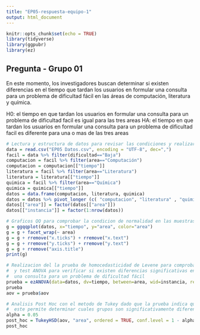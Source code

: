---
title: "EP05-respuesta-equipo-1"
output: html_document
---

```{r setup, include=FALSE}
knitr::opts_chunk$set(echo = TRUE)
library(tidyverse)
library(ggpubr)
library(ez)
```

## Pregunta - Grupo 01

En este momento, los investigadores buscan determinar si existen diferencias en el tiempo que tardan los usuarios en formular una consulta para un problema de dificultad fácil en las áreas de computación, literatura y química.

H0: el tiempo en que tardan los usuarios en formular una consulta para un problema de dificultad facil es igual para las tres areas
HA: el tiempo en que tardan los usuarios en formular una consulta para un problema de dificultad facil es diferente para una o mas de las tres areas

```{r}
# Lectura y estructura de datos para revisar las condiciones y realizar la prueba
data = read.csv("EP05 Datos.csv", encoding = "UTF-8", dec=",")
facil = data %>% filter(dificultad=="Baja")
computacion = facil %>% filter(area=="Computación")
computacion = computacion[["tiempo"]]
literatura = facil %>% filter(area=="Literatura")
literatura = literatura[["tiempo"]]
quimica = facil %>% filter(area=="Química")
quimica = quimica[["tiempo"]]
datos = data.frame(computacion, literatura, quimica)
datos = datos %>% pivot_longer (c( "computacion", "literatura" , "quimica" ), names_to ="area" , values_to = "tiempo")
datos[["area"]] = factor(datos[["area"]])
datos[["instancia"]] = factor(1:nrow(datos))

# Graficos QQ para comprobar la condicion de normalidad en las muestras
g = ggqqplot(datos, x="tiempo", y="area", color="area")
g = g + facet_wrap(~ area)
g = g + rremove("x.ticks") + rremove("x.text") 
g = g + rremove("y.ticks") + rremove("y.text") 
g = g + rremove("axis.title")
print(g)

# Realizacion del la prueba de homocedasticidad de Levene para comprobar que la varianza es homogenea entre los grupos
#  y test ANOVA para verificar si existen diferencias significativas en el tiempo en que tardan los usuarios en formular
#  una consulta para un problema de dificultad fácil
prueba = ezANOVA(data=datos, dv=tiempo, between=area, wid=instancia, return_aov=TRUE)
prueba
aov = prueba$aov

# Analisis Post Hoc con el metodo de Tukey dado que la prueba indica que si hay diferencias significativas, y
#  este permite determinar cuales grupos son significativamente diferentes entre si
alpha = 0.05
post_hoc = TukeyHSD(aov, "area", ordered = TRUE, conf.level = 1 - alpha)
post_hoc
```

